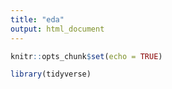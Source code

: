 ```yaml
---
title: "eda"
output: html_document
---
```


```r
knitr::opts_chunk$set(echo = TRUE)
```


```r
library(tidyverse)
```


```r

```


